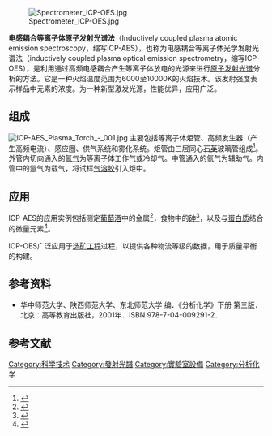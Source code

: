 [[File:Spectrometer_ICP-OES.jpg|thumb]]

'''电感耦合等离子体原子发射光谱法'''（Inductively coupled plasma atomic emission spectroscopy，缩写ICP-AES），也称为电感耦合等离子体光学发射光谱法（inductively coupled plasma optical emission spectrometry，缩写ICP-OES），是利用通过高频电感耦合产生等离子体放电的光源来进行[[原子发射光谱法|原子发射光谱]]分析的方法。它是一种火焰温度范围为6000至10000K的火焰技术。该发射强度表示样品中元素的浓度。为一种新型激发光源，性能优异，应用广泛。

== 组成 ==
[[File:ICP-AES_Plasma_Torch_-_001.jpg|thumb]]
主要包括等离子体炬管、高频发生器（产生高频电流）、感应圈、供气系统和雾化系统。炬管由三层同心[[石英|石英]]玻璃管组成<ref>{{cite journal|last1=Hieftje|first1=Gary|display-authors=etal|title=Design and Construction of a Low-Flow, Low-Power Torch for Inductively Coupled Plasma Spectrometry|journal=Applied Spectroscopy|date=1982|volume=36|issue=6|pages=627–631|url=http://www.opticsinfobase.org/as/abstract.cfm?uri=as-36-6-627|accessdate=5 April 2015|bibcode=1982ApSpe..36..627R|doi=10.1366/0003702824639105|archive-date=2015-04-24|archive-url=https://web.archive.org/web/20150424161746/http://www.opticsinfobase.org/as/abstract.cfm?uri=as-36-6-627|dead-url=no}}</ref>。外管内切向通入的[[氩气|氩气]]为等离子体工作气或冷却气。中管通入的氩气为辅助气。内管中的氩气为载气，将试样[[气溶胶|气溶胶]]引入炬中。

== 应用 ==
ICP-AES的应用实例包括测定[[葡萄酒|葡萄酒]]中的金属<ref name="pmid11820494">{{cite journal |vauthors=Aceto M, Abollino O, Bruzzoniti MC, Mentasti E, Sarzanini C, Malandrino M | title = Determination of metals in wine with atomic spectroscopy (flame-AAS, GF-AAS and ICP-AES); a review | journal = Food additives and contaminants | volume = 19 | issue = 2 | pages = 126–33 | date = 2002 | pmid = 11820494 | doi =10.1080/02652030110071336 }}</ref>，食物中的[[砷|砷]]<ref name="pmid10497786">{{cite journal |vauthors=Benramdane L, Bressolle F, Vallon JJ | title = Arsenic speciation in humans and food products: a review | journal = Journal of chromatographic science | volume = 37 | issue = 9 | pages = 330–44 | date = 1999 | pmid = 10497786 | doi = 10.1093/chromsci/37.9.330}}</ref>，以及与[[蛋白质|蛋白质]]结合的微量元素<ref name="pmid15300764">{{cite journal |vauthors=Ma R, McLeod CW, Tomlinson K, Poole RK | title = Speciation of protein-bound trace elements by gel electrophoresis and atomic spectrometry | journal = Electrophoresis | volume = 25 | issue = 15 | pages = 2469–77 | date = 2004 | pmid = 15300764 | doi = 10.1002/elps.200405999}}</ref>。

ICP-OES广泛应用于[[选矿工程|选矿工程]]过程，以提供各种物流等级的数据，用于质量平衡的构建。

== 参考资料 ==
* 华中师范大学、陕西师范大学、东北师范大学 编．《分析化学》下册 第三版．北京：高等教育出版社，2001年．ISBN 978-7-04-009291-2．

== 参考文献 ==
{{reflist}}

{{分析化学}}

[[Category:科学技术|Category:科学技术]]
[[Category:發射光譜|Category:發射光譜]]
[[Category:實驗室設備|Category:實驗室設備]]
[[Category:分析化学|Category:分析化学]]